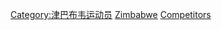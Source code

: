 {{parent category}}

[[Category:津巴布韦运动员|Category:津巴布韦运动员]]
[[Category:各國奧運運動員|Zimbabwe]]
[[Category:奧林匹克運動會辛巴威代表團|Competitors]]